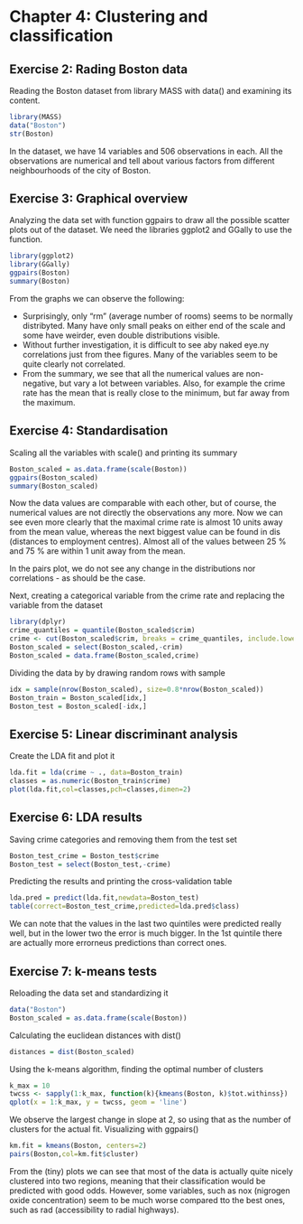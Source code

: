 # Chapter 4: Clustering and classification

## Exercise 2: Rading Boston data

Reading the Boston dataset from library MASS with data() and examining its content.
```r
library(MASS)
data("Boston")
str(Boston)
```
In the dataset, we have 14 variables and 506 observations in each. All the observations are numerical and tell about various factors from different neighbourhoods of the city of Boston.

## Exercise 3: Graphical overview
Analyzing the data set with function ggpairs to draw all the possible scatter plots out of the dataset. We need the libraries ggplot2 and GGally to use the function.
```r
library(ggplot2)
library(GGally)
ggpairs(Boston)
summary(Boston)
```
From the graphs we can observe the following:

* Surprisingly, only "rm" (average number of rooms) seems to be normally distribyted. Many have only small peaks on either end of the scale and some have weirder, even double distributions visible.
* Without further investigation, it is difficult to see aby naked eye.ny correlations just from thee figures. Many of the variables seem to be quite clearly not correlated.
* From the summary, we see that all the numerical values are non-negative, but vary a lot between variables. Also, for example the crime rate has the mean that is really close to the minimum, but far away from the maximum.

## Exercise 4: Standardisation

Scaling all the variables with scale() and printing its summary
```r
Boston_scaled = as.data.frame(scale(Boston))
ggpairs(Boston_scaled)
summary(Boston_scaled)
```
Now the data values are comparable with each other, but of course, the numerical values are not directly the observations any more. Now we can see even more clearly that the maximal crime rate is almost 10 units away from the mean value, whereas the next biggest value can be found in dis (distances to employment centres). Almost all of the values between 25 % and 75 % are within 1 unit away from the mean.

In the pairs plot, we do not see any change in the distributions nor correlations - as should be the case.

Next, creating a categorical variable from the crime rate and replacing the variable from the dataset
```r
library(dplyr)
crime_quantiles = quantile(Boston_scaled$crim)
crime <- cut(Boston_scaled$crim, breaks = crime_quantiles, include.lowest = TRUE)
Boston_scaled = select(Boston_scaled,-crim)
Boston_scaled = data.frame(Boston_scaled,crime)
```
Dividing the data by by drawing random rows with sample
```r
idx = sample(nrow(Boston_scaled), size=0.8*nrow(Boston_scaled))
Boston_train = Boston_scaled[idx,]
Boston_test = Boston_scaled[-idx,]
```

## Exercise 5: Linear discriminant analysis
Create the LDA fit and plot it
```r
lda.fit = lda(crime ~ ., data=Boston_train)
classes = as.numeric(Boston_train$crime)
plot(lda.fit,col=classes,pch=classes,dimen=2)
```
## Exercise 6: LDA results
Saving crime categories and removing them from the test set
```r
Boston_test_crime = Boston_test$crime
Boston_test = select(Boston_test,-crime)
```
Predicting the results and printing the cross-validation table
```r
lda.pred = predict(lda.fit,newdata=Boston_test)
table(correct=Boston_test_crime,predicted=lda.pred$class)
```

We can note that the values in the last two quintiles were predicted really well, but in the lower two the error is much bigger. 
In the 1st quintile there are actually more errorneus predictions than correct ones.

## Exercise 7: k-means tests

Reloading the data set and standardizing it
```r
data("Boston")
Boston_scaled = as.data.frame(scale(Boston))
```
Calculating the euclidean distances with dist()
```r
distances = dist(Boston_scaled)
```
Using the k-means algorithm, finding the optimal number of clusters
```r
k_max = 10
twcss <- sapply(1:k_max, function(k){kmeans(Boston, k)$tot.withinss})
qplot(x = 1:k_max, y = twcss, geom = 'line')
```
We observe the largest change in slope at 2, so using that as the number of clusters for the actual fit. Visualizing with ggpairs()
```r
km.fit = kmeans(Boston, centers=2)
pairs(Boston,col=km.fit$cluster)
```
From the (tiny) plots we can see that most of the data is actually quite nicely clustered into two regions, meaning that their classification would be predicted with good odds. However, some variables, such as nox (nigrogen oxide concentration) seem to be much worse compared tto the best ones, such as rad (accessibility to radial highways).

